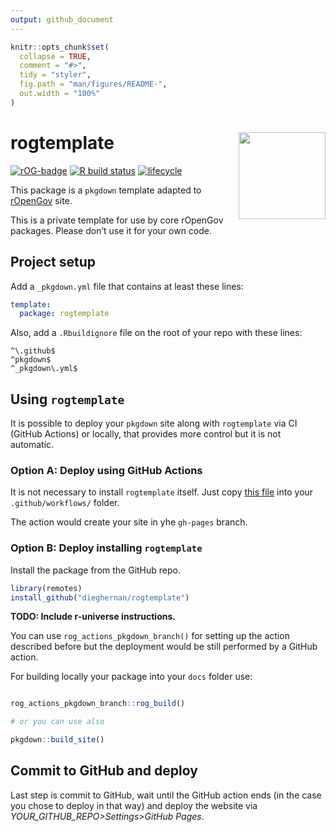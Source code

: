 ```yaml
---
output: github_document
---
```


<!-- README.md is generated from README.Rmd. Please edit that file -->

```r
knitr::opts_chunk$set(
  collapse = TRUE,
  comment = "#>",
  tidy = "styler",
  fig.path = "man/figures/README-",
  out.width = "100%"
)
```

# rogtemplate <a href='https://dieghernan.github.io/rogtemplate/'><img src='man/figures/logo.png' align="right" height="139" /></a>

<!-- badges: start -->
[![rOG-badge](https://dieghernan.github.io/rogtemplate//reference/figures/ropengov-badge.svg)](http://ropengov.org/)
[![R build status](https://github.com/dieghernan/rogtemplate/workflows/R-CMD-check/badge.svg)](https://github.com/dieghernan/rogtemplate/actions)
[![lifecycle](https://lifecycle.r-lib.org/articles/figures/lifecycle-experimental.svg)](https://lifecycle.r-lib.org/articles/stages.html#experimental)
<!-- badges: end -->


This package is a `pkgdown` template adapted to 
[rOpenGov](http://ropengov.org/) site.

This is a private template for use by core rOpenGov packages. 
Please don’t use it for your own code.


## Project setup

Add a `_pkgdown.yml` file that contains at least these lines:

```yaml
template:
  package: rogtemplate
```

Also, add a `.Rbuildignore` file on the root of your repo with these lines:

```
^\.github$
^pkgdown$
^_pkgdown\.yml$
```

## Using `rogtemplate`

It is possible to deploy your `pkgdown` site along with `rogtemplate`
via CI (GitHub Actions) or locally, that provides more control but it is
not automatic.

### Option A: Deploy using GitHub Actions

It is not necessary to install `rogtemplate` itself. Just copy [this file](https://github.com/dieghernan/rogtemplate/blob/main/inst/yaml/rogtemplate-gh-pages.yaml) 
into your `.github/workflows/` folder.

The action would create your site in yhe `gh-pages` branch.

### Option B: Deploy installing `rogtemplate`

Install the package from the GitHub repo. 

``` r
library(remotes)
install_github("dieghernan/rogtemplate")
```

**TODO: Include r-universe instructions.**

You can use `rog_actions_pkgdown_branch()`
for setting up the action described before but the deployment would be still
performed by a GitHub action.

For building locally your package into your `docs` folder use:

``` r

rog_actions_pkgdown_branch::rog_build()

# or you can use also

pkgdown::build_site()
```

## Commit to GitHub and deploy

Last step is commit to GitHub, wait until the GitHub action ends (in the
case you chose to deploy in that way) and deploy the website via
*YOUR\_GITHUB\_REPO\>Settings\>GitHub Pages*.
